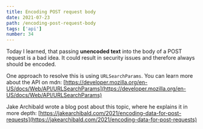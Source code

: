```yaml
---
title: Encoding POST request body
date: 2021-07-23
path: /encoding-post-request-body
tags: ['api']
number: 34
---
```


Today I learned, that passing **unencoded text** into the body of a POST request
is a bad idea. It could result in security issues and therefore always should be
encoded.

One approach to resolve this is using `URLSearchParams`. You can learn more
about the API on mdn:
[https://developer.mozilla.org/en-US/docs/Web/API/URLSearchParams](https://developer.mozilla.org/en-US/docs/Web/API/URLSearchParams)

Jake Archibald wrote a blog post about this topic, where he explains it in more
depth:
[https://jakearchibald.com/2021/encoding-data-for-post-requests](https://jakearchibald.com/2021/encoding-data-for-post-requests)
